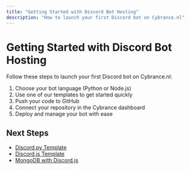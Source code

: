 ```yaml
---
title: "Getting Started with Discord Bot Hosting"
description: "How to launch your first Discord bot on Cybrance.nl"
---
```


# Getting Started with Discord Bot Hosting

Follow these steps to launch your first Discord bot on Cybrance.nl:

1. Choose your bot language (Python or Node.js)
2. Use one of our templates to get started quickly
3. Push your code to GitHub
4. Connect your repository in the Cybrance dashboard
5. Deploy and manage your bot with ease

## Next Steps
- [Discord.py Template](discordpy.mdx)
- [Discord.js Template](discordjs.mdx)
- [MongoDB with Discord.js](mongodb-discordjs.mdx)
